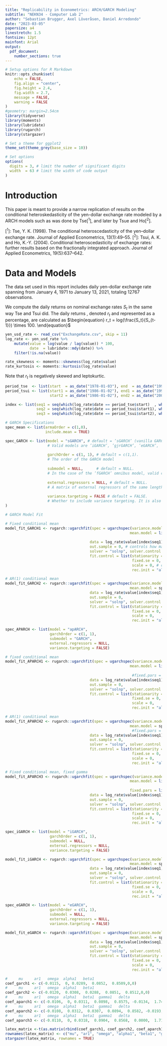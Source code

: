 ---
title: "Replicability in Econometrics: ARCH/GARCH Modeling"
subtitle: "NEKN34 - Computer Lab 2"
author: "Sebastian Brugger, Axel Löveråsen, Daniel Arredondo"
date: "2023-03-05"
papersize: a4
linestretch: 1.5
fontsize: 12pt
mainfont: Arial
output:
  pdf_document:
    number_sections: true
---

```{r setup, include = FALSE}
# Setup options for R Markdown
knitr::opts_chunk$set(
	echo = FALSE,
	fig.align = "center",
	fig.height = 2.4,
	fig.width = 2.7,
	message = FALSE,
	warning = FALSE
)
#geometry: margin=2.54cm
library(tidyverse)
library(moments)
library(lubridate)
library(rugarch)
library(stargazer)

# Set a theme for ggplot2
theme_set(theme_grey(base_size = 10))

# Set options
options(
  digits = 3, # limit the number of significant digits
  width  = 63 # limit the width of code output
)
```

# Introduction

This paper is meant to provide a narrow replication of results on the conditional heteroskedasticity of the yen-dollar exchange rate modeled by a ARCH models such as was done by Tse[^1^], and later by Tsue and Ho[^2^].

[^1^]: Tse, Y. K. (1998). The conditional heteroscedasticity of the yen–dollar exchange rate. Journal of Applied Econometrics, 13(1):49–55.
[^2^]: Tsui, A. K. and Ho, K.-Y. (2004). Conditional heteroscedasticity of exchange rates: further results based on the fractionally integrated approach. Journal of Applied Econometrics, 19(5):637–642.

# Data and Models

The data set used in this report includes daily yen-dollar exchange rate spanning from January 4, 1971 to January 13, 2021, totaling 12767 observations.

We compute the daily returns on nominal exchange rates $S_t$ in the same way Tse and Tsui did. The daily returns , denoted $r_t$ and represented as a percentage, are calculated as
$\begin{equation} r_t = log(\frac{S_t}{S_{t-1}}) \times 100. \end{equation}$

```{r, include=FALSE}
yen_usd_rate <- read_csv("ExchangeRate.csv", skip = 11)
log_rate <- yen_usd_rate %>% 
    mutate(value = log(value / lag(value)) * 100,
           date  = lubridate::mdy(date)) %>% 
    filter(!is.na(value))

rate_skewness <- moments::skewness(log_rate$value)
rate_kurtosis <- moments::kurtosis(log_rate$value)
```

Note that $r_t$ is negatively skewed and leptokurtic. 

```{r}
period_tse  <- list(start  = as_date("1978-01-03"), end  = as_date("1994-06-30"))
period_tsui <- list(start1 = as_date("1986-01-02"), end1 = as_date("1997-06-30"),
                    start2 = as_date("1986-01-02"), end2 = as_date("2003-02-21"))

index <- list(seq1 = seq(which(log_rate$date == period_tse$start)  , which(log_rate$date == period_tse$end)),
              seq2 = seq(which(log_rate$date == period_tsui$start1), which(log_rate$date == period_tsui$end1)),
              seq3 = seq(which(log_rate$date == period_tsui$start2), which(log_rate$date == period_tsui$end2)))

```

```{r spec}
# GARCH Specifications
spec_mean <- list(armaOrder = c(1,0),
                  include.mean = TRUE)

spec_GARCH <- list(model = "sGARCH", # default = ’sGARCH’ (vanilla GARCH).
                   # Valid models are ’iGARCH’, ’gjrGARCH’, ’eGARCH’, ’apARCH’ and ’fGARCH’
                   
                   garchOrder = c(1, 1), # default = c(1,1).
                   # The order of the GARCH model
                         
                   submodel = NULL,      # default = NULL.
                   # In the case of the ’fGARCH’ omnibus model, valid choices are ’GARCH’, ’TGARCH’, ’GJRGARCH’, ’AVGARCH’, ’NGARCH’, ’NAGARCH’, ’APARCH’ and ’ALLGARCH’
                         
                   external.regressors = NULL, # default = NULL.
                   # A matrix of external regressors of the same length as the data
                         
                   variance.targeting = FALSE # default = FALSE.
                   # Whether to include variance targeting. It is also possible to pass a numeric value instead of a logical, in which case it is used for the calculation instead of the variance of the conditional mean equation residuals
)

# GARCH Model Fit

# Fixed conditional mean
model_fit_GARCH1 <- rugarch::ugarchfit(spec = ugarchspec(variance.model = spec_GARCH,
                                                        mean.model = list(armaOrder = c(0,0),
                                                                          include.mean = TRUE)),
                                      data = log_rate$value[index$seq1],
                                      out.sample = 0, # controls how many data points from the end to keep for out of sample forecasting
                                      solver = "solnp", solver.control = list(),
                                      fit.control = list(stationarity = 1, # controls whether to impose a stationarity constraint during estimation, which is usually closely tied to the persistence of the process
                                                         fixed.se = 0, # controls whether, for those values which are fixed, numerical standard errors should be calculated
                                                         scale = 0, # controls whether the data should be scaled prior to estimation by its standard deviation (scaling sometimes facilitates the estimation process)
                                                         rec.init = "all", trunclag = 1000))

# AR(1) conditional mean
model_fit_GARCH2 <- rugarch::ugarchfit(spec = ugarchspec(variance.model = spec_GARCH,
                                                        mean.model = spec_mean),
                                      data = log_rate$value[index$seq1],
                                      out.sample = 0,
                                      solver = "solnp", solver.control = list(),
                                      fit.control = list(stationarity = 1, 
                                                         fixed.se = 0,  
                                                         scale = 0, 
                                                         rec.init = "all", trunclag = 1000))
```

```{r}
spec_APARCH <- list(model = "apARCH",
                    garchOrder = c(1, 1),
                    submodel = "GARCH",
                    external.regressors = NULL,
                    variance.targeting = FALSE)

# fixed conditional mean
model_fit_APARCH1 <- rugarch::ugarchfit(spec = ugarchspec(variance.model = spec_APARCH,
                                                        mean.model = list(armaOrder = c(0,0),
                                                                          include.mean = TRUE)),#,
                                                         #fixed.pars = list(delta = 2)),
                                      data = log_rate$value[index$seq1],
                                      out.sample = 0,
                                      solver = "solnp", solver.control = list(),
                                      fit.control = list(stationarity = 1,
                                                         fixed.se = 0,
                                                         scale = 0,
                                                         rec.init = "all", trunclag = 1000))

# AR(1) conditional mean
model_fit_APARCH2 <- rugarch::ugarchfit(spec = ugarchspec(variance.model = spec_APARCH,
                                                        mean.model = spec_mean),#,
                                                         #fixed.pars = list(delta = 2)),
                                      data = log_rate$value[index$seq1],
                                      out.sample = 0,
                                      solver = "solnp", solver.control = list(),
                                      fit.control = list(stationarity = 1,
                                                         fixed.se = 0,
                                                         scale = 0,
                                                         rec.init = "all", trunclag = 1000))

# Fixed conditional mean, fixed gamma
model_fit_APARCH3 <- rugarch::ugarchfit(spec = ugarchspec(variance.model = spec_APARCH,
                                                        mean.model = list(armaOrder = c(0,0),
                                                                          include.mean = TRUE),
                                                        fixed.pars = list(gamma1 = 0)),
                                      data = log_rate$value[index$seq1],
                                      out.sample = 0,
                                      solver = "solnp", solver.control = list(),
                                      fit.control = list(stationarity = 1,
                                                         fixed.se = 0,
                                                         scale = 0,
                                                         rec.init = "all", trunclag = 1000))
```

```{r}
spec_iGARCH <- list(model = "iGARCH",
                    garchOrder = c(1, 1),
                    submodel = NULL,
                    external.regressors = NULL,
                    variance.targeting = FALSE)

model_fit_iGARCH <- rugarch::ugarchfit(spec = ugarchspec(variance.model = spec_iGARCH,
                                                        mean.model = spec_mean),
                                      data = log_rate$value[index$seq1],
                                      out.sample = 0,
                                      solver = "solnp", solver.control = list(),
                                      fit.control = list(stationarity = 1,
                                                         fixed.se = 0,
                                                         scale = 0,
                                                         rec.init = "all", trunclag = 1000))

spec_eGARCH <- list(model = "eGARCH",
                    garchOrder = c(1, 1),
                    submodel = NULL,
                    external.regressors = NULL,
                    variance.targeting = FALSE)

model_fit_eGARCH <- rugarch::ugarchfit(spec = ugarchspec(variance.model = spec_eGARCH,
                                                        mean.model = spec_mean),
                                      data = log_rate$value[index$seq1],
                                      out.sample = 0,
                                      solver = "solnp", solver.control = list(),
                                      fit.control = list(stationarity = 1,
                                                         fixed.se = 0,
                                                         scale = 0,
                                                         rec.init = "all", trunclag = 1000))
```

```{r}
#     mu     ar1   omega  alpha1   beta1 
coef_garch1 <- c(-0.0115,  0, 0.0289,  0.0852,  0.8509,0,0)
#     mu     ar1   omega  alpha1   beta1 
coef_garch2 <- c(-0.0120,  0.0308,  0.0288,  0.0851,  0.8512,0,0) 
#     mu     ar1   omega  alpha1   beta1  gamma1   delta 
coef_aparch1 <- c(-0.0106,  0, 0.0311,  0.0898,  0.8575, -0.0134,  1.7417) 
#     mu     ar1   omega  alpha1   beta1  gamma1   delta 
coef_aparch2 <- c(-0.0108,  0.0312,  0.0307,  0.0894,  0.8582, -0.0193,  1.7498) 
#     mu     ar1   omega  alpha1   beta1  gamma1   delta 
coef_aparch3 <- c(-0.0110,  0, 0.0318,  0.0904,  0.8568,  0.0000,  1.7192)

latex_matrix <-t(as.matrix(rbind(coef_garch1, coef_garch2, coef_aparch1, coef_aparch2, coef_aparch3)))
rownames(latex_matrix) <- c("mu", "ar1", "omega", "alpha1", "beta1", "gamma1", "delta")
stargazer(latex_matrix, rownames = TRUE)

```

